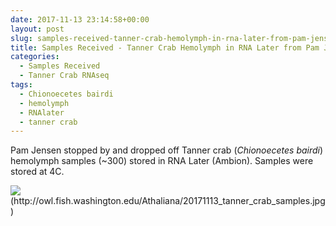 ```yaml
---
date: 2017-11-13 23:14:58+00:00
layout: post
slug: samples-received-tanner-crab-hemolymph-in-rna-later-from-pam-jensen
title: Samples Received - Tanner Crab Hemolymph in RNA Later from Pam Jensen
categories:
  - Samples Received
  - Tanner Crab RNAseq
tags:
  - Chionoecetes bairdi
  - hemolymph
  - RNAlater
  - tanner crab
---
```


Pam Jensen stopped by and dropped off Tanner crab (_Chionoecetes bairdi_) hemolymph samples (~300) stored in RNA Later (Ambion). Samples were stored at 4C.

![](https://owl.fish.washington.edu/Athaliana/20171113_tanner_crab_samples.jpg)(http://owl.fish.washington.edu/Athaliana/20171113_tanner_crab_samples.jpg)
